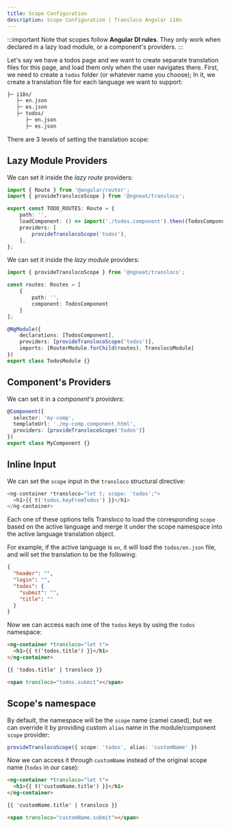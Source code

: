 ```yaml
---
title: Scope Configuration
description: Scope Configuration | Transloco Angular i18n
---
```


:::important
Note that scopes follow **Angular DI rules**. They only work when declared in a lazy load module, or a component's providers.
:::

Let's say we have a todos page and we want to create separate translation files for this page, and load them only when the user navigates there.
First, we need to create a `todos` folder (or whatever name you choose); In it, we create a translation file for each language we want to support:

```bash
├─ i18n/
   ├─ en.json
   ├─ es.json
   ├─ todos/
      ├─ en.json
      ├─ es.json
```

There are 3 levels of setting the translation scope:

## Lazy Module Providers

<Tabs>

<TabItem value="Standalone">

We can set it inside the _lazy route_ providers:

```ts title="todos.routes.ts"
import { Route } from '@angular/router';
import { provideTranslocoScope } from '@ngneat/transloco';

export const TODO_ROUTES: Route = {
    path: '',
    loadComponent: () => import('./todos.component').then((TodosComponent) => TodosComponent),
    providers: [
        provideTranslocoScope('todos'),
    ],
};

```

</TabItem>

<TabItem value="NgModule">

We can set it inside the _lazy module_ providers:

```ts title="todos.module.ts"
import { provideTranslocoScope } from '@ngneat/transloco';

const routes: Routes = [
    {
        path: '',
        component: TodosComponent
    }
];

@NgModule({
    declarations: [TodosComponent],
    providers: [provideTranslocoScope('todos')],
    imports: [RouterModule.forChild(routes), TranslocoModule]
})
export class TodosModule {}
```
</TabItem>

</Tabs>



## Component's Providers

We can set it in a _component's providers_:

```ts title="todos.component.ts"
@Component({
  selector: 'my-comp',
  templateUrl: './my-comp.component.html',
  providers: [provideTranslocoScope('todos')]
})
export class MyComponent {}
```

## Inline Input

We can set the `scope` input in the `transloco` structural directive:

```ts {1} title="todos.component.html"
<ng-container *transloco="let t; scope: 'todos';">
  <h1>{{ t('todos.keyFromTodos') }}</h1>
</ng-container>
```

Each one of these options tells Transloco to load the corresponding `scope` based on the active language and merge it under the scope namespace into the active language translation object.

For example, if the active language is `en`, it will load the `todos/en.json` file, and will set the translation to be the following:
```json
{
  "header": "",
  "login": "",
  "todos": {
    "submit": "",
    "title": ""
  }
}
```

Now we can access each one of the `todos` keys by using the `todos` namespace:

```html title="todos.component.html"
<ng-container *transloco="let t">
  <h1>{{ t('todos.title') }}</h1>
</ng-container>

{{ 'todos.title' | transloco }}

<span transloco="todos.submit"></span>
```

## Scope's namespace

By default, the namespace will be the `scope` name (camel cased), but we can override it by providing custom `alias` name in the module/component `scope` provider:

```ts
provideTranslocoScope({ scope: 'todos', alias: 'customName' })
```

Now we can access it through `customName` instead of the original scope name (`todos` in our case):
```html title="todos.component.html"
<ng-container *transloco="let t">
  <h1>{{ t('customName.title') }}</h1>
</ng-container>

{{ 'customName.title' | transloco }}

<span transloco="customName.submit"></span>
```
